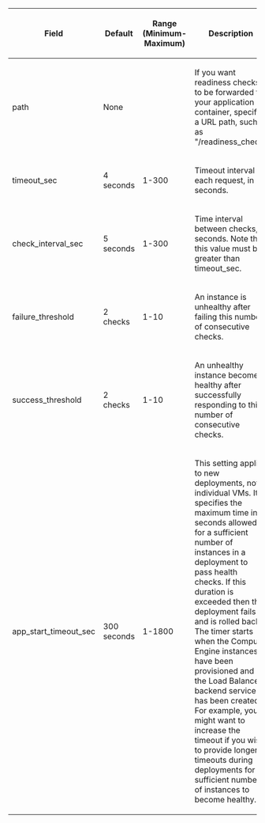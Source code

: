 {| class="wikitable" 
|-
! Field
! Default
! Range (Minimum-Maximum)
! Description
|-
| path
| None
| 
| If you want readiness checks to be forwarded to your application container, specify a URL path, such as "/readiness_check"
|-
| timeout_sec
| 4 seconds
| 1-300
| Timeout interval for each request, in seconds.
|-
| check_interval_sec
| 5 seconds
| 1-300
| Time interval between checks, in seconds. Note that this value must be greater than timeout_sec.
|-
| failure_threshold
| 2 checks
| 1-10
| An instance is unhealthy after failing this number of consecutive checks.
|-
| success_threshold
| 2 checks
| 1-10
| An unhealthy instance becomes healthy after successfully responding to this number of consecutive checks.
|-
| app_start_timeout_sec
| 300 seconds
| 1-1800
| This setting applies to new deployments, not individual VMs. It specifies the maximum time in seconds allowed for a sufficient number of instances in a deployment to pass health checks. If this duration is exceeded then the deployment fails and is rolled back. The timer starts when the Compute Engine instances have been provisioned and the Load Balancer backend service has been created. For example, you might want to increase the timeout if you wish to provide longer timeouts during deployments for a sufficient number of instances to become healthy.
|}
